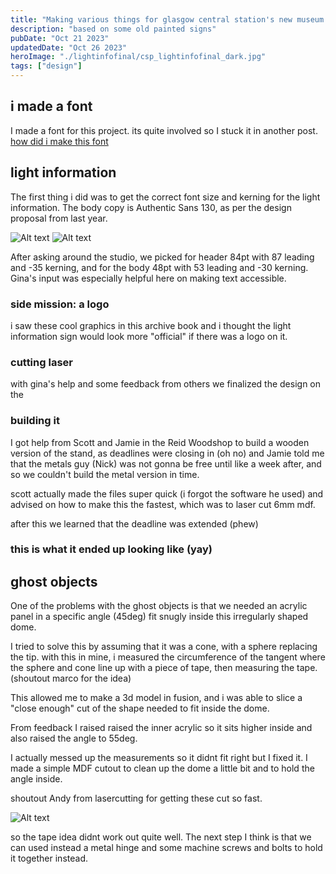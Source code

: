 ```yaml
---
title: "Making various things for glasgow central station's new museum tour thing"
description: "based on some old painted signs"
pubDate: "Oct 21 2023"
updatedDate: "Oct 26 2023"
heroImage: "./lightinfofinal/csp_lightinfofinal_dark.jpg"
tags: ["design"]
---
```



## i made a font

I made a font for this project. its quite involved so I stuck it in another post. [how did i make this font](/learningjournal/central_station_typeface)

## light information

The first thing i did was to get the correct font size and kerning for the light information. The body copy is Authentic Sans 130, as per the design proposal from last year.

![Alt text](<./testing font size/20231006_162054.jpg>)
![Alt text](<./testing font size/20231006_162144.jpg>)

After asking around the studio, we picked for header 84pt with 87 leading and -35 kerning, and for the body 48pt with 53 leading and -30 kerning. Gina's input was especially helpful here on making text accessible.

### side mission: a logo

i saw these cool graphics in this archive book and i thought the light information sign would look more "official" if there was a logo on it.

<Gallery pattern='csp_logo' height='20rem' />

### cutting laser

with gina's help and some feedback from others we finalized the design on the

### building it

I got help from Scott and Jamie in the Reid Woodshop to build a wooden version of the stand, as deadlines were closing in (oh no) and Jamie told me that the metals guy (Nick) was not gonna be free until like a week after, and so we couldn't build the metal version in time.

<Gallery pattern='csp_lightinfobuild' />

scott actually made the files super quick (i forgot the software he used) and advised on how to make this the fastest, which was to laser cut 6mm mdf.

after this we learned that the deadline was extended (phew)

### this is what it ended up looking like (yay)

<Gallery pattern='csp_lightinfofinal' />

## ghost objects

One of the problems with the ghost objects is that we needed an acrylic panel in a specific angle (45deg) fit snugly inside this irregularly shaped dome.

I tried to solve this by assuming that it was a cone, with a sphere replacing the tip. with this in mine, i measured the circumference of the tangent where the sphere and cone line up with a piece of tape, then measuring the tape.(shoutout marco for the idea)

<Gallery pattern='csp_domemeasure' height='20rem' />

This allowed me to make a 3d model in fusion, and i was able to slice a "close enough" cut of the shape needed to fit inside the dome.

<Gallery pattern='csp_domebuild' height='20rem' />

From feedback I raised raised the inner acrylic so it sits higher inside and also raised the angle to 55deg.

I actually messed up the measurements so it didnt fit right but I fixed it. I made a simple MDF cutout to clean up the dome a little bit and to hold the angle inside.

<Gallery pattern='csp_domestructure' height='20rem' />

shoutout Andy from lasercutting for getting these cut so fast.

![Alt text](./csp_domefinal.jpg)

so the tape idea didnt work out quite well. The next step I think is that we can used instead a metal hinge and some machine screws and bolts to hold it together instead.
